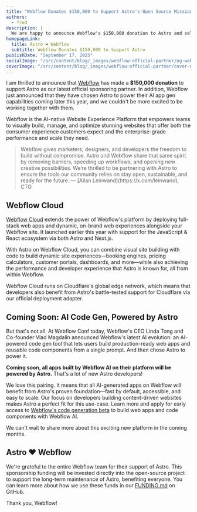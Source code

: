 ```yaml
---
title: "Webflow Donates $150,000 to Support Astro's Open Source Mission"
authors:
  - fred
description: |
  We are happy to announce Webflow's $150,000 donation to Astro and selection of Astro to power their new AI code gen capabilities, coming soon. 
homepageLink:
  title: Astro ❤️ Webflow
  subtitle: Webflow Donates $150,000 to Support Astro
publishDate: "September 17, 2025"
socialImage: "/src/content/blog/_images/webflow-official-partner/og-webflow.webp"
coverImage: "/src/content/blog/_images/webflow-official-partner/cover-webflow.webp"
---
```



I am thrilled to announce that [Webflow](https://webflow.com/?utm_source=Astro&utm_medium=tech-partner&utm_campaign=fy26-astro&utm_content=fy26-blog-post) has made a **$150,000 donation** to support Astro as our latest official sponsoring partner. In addition, Webflow just announced that they have chosen Astro to power their AI app gen capabilities coming later this year, and we couldn't be more excited to be working together with them.

Webflow is the AI-native Website Experience Platform that empowers teams to visually build, manage, and optimize stunning websites that offer both the consumer experience customers expect and the enterprise-grade performance and scale they need.

<Blockquote>
   <Fragment slot="quote" >
Webflow gives marketers, designers, and developers the freedom to build without compromise. Astro and Webflow share that same spirit by removing barriers, speeding up workflows, and opening new creative possibilities. We’re thrilled to be partnering with Astro to ensure the tools our community relies on stay open, sustainable, and ready for the future.
   </Fragment>
   <Fragment slot="caption">
       — [Allan Leinwand](https://x.com/leinwand), CTO
   </Fragment>
</Blockquote>


## Webflow Cloud

[Webflow Cloud](https://webflow.com/feature/cloud?utm_source=Astro&utm_medium=tech-partner&utm_campaign=fy26-astro&utm_content=fy26-blog-post) extends the power of Webflow's platform by deploying full-stack web apps and dynamic, on-brand web experiences alongside your Webflow site. It launched earlier this year with support for the JavaScript & React ecosystem via both Astro and Next.js.

With Astro on Webflow Cloud, you can combine visual site building with  code to build dynamic site experiences—booking engines, pricing calculators, customer portals, dashboards, and more—while also achieving the performance and developer experience that Astro is known for, all from within Webflow.

Webflow Cloud runs on Cloudflare's global edge network, which means that developers also benefit from Astro's battle-tested support for Cloudflare via our official deployment adapter. 


## Coming Soon: AI Code Gen, Powered by Astro

But that's not all. At Webflow Conf today, Webflow's CEO Linda Tong and Co-founder Vlad Magdalin announced Webflow's latest AI evolution: an AI-powered code gen tool that lets users build production-ready web apps and reusable code components from a single prompt. And then chose Astro to power it. 

**Coming soon, all apps built by Webflow AI on their platform will be powered by Astro.** That's a lot of new Astro developers!

We love this pairing. It means that all AI-generated apps on Webflow will benefit from Astro's proven foundation—fast by default, accessible, and easy to scale. Our focus on developers building content-driven websites makes Astro a perfect fit for this use-case. Learn more and apply for early access to [Webflow's code generation beta](https://webflow.com/code-gen?utm_source=Astro&utm_medium=tech-partner&utm_campaign=fy26-astro&utm_content=fy26-blog-post) to build web apps and code components with Webflow AI.

We can't wait to share more about this exciting new platform in the coming months.


## Astro ❤️ Webflow

We're grateful to the entire Webflow team for their support of Astro. This sponsorship funding will be invested directly into the open-source project to support the long-term maintenance of Astro, benefiting everyone. You can learn more about how we use these funds in our [FUNDING.md](https://github.com/withastro/.github/blob/main/FUNDING.md) on GitHub.

Thank you, Webflow!


